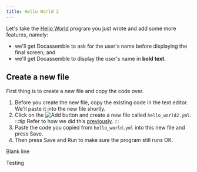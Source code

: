 ```yaml
---
title: Hello World 2
---
```


Let's take the [Hello World](./00-10) program you just wrote and add some more features,
namely:

* we'll get Docassemble to ask for the user's name before displaying the final screen; and
* we'll get Docassemble to display the user's name in **bold text**.

## Create a new file
First thing is to create a new file and copy the code over.

1. Before you create the new file, copy the existing code in the text editor.
We'll paste it into the new file shortly.
1. Click on the ![Add](/img/textbook/add_button.png) button and create a new file called `hello_world2.yml`.
:::tip
Refer to how we did this [previously](./00-10/#your-first-program).
:::
1. Paste the code you copied from `hello_world.yml` into this new file and 
press <Highlight color={da_declared_variable}>Save</Highlight>.
1. Then press <Highlight color={da_unused_variable}>Save and Run</Highlight> 
to make sure the program still runs OK.

Blank line

Testing <DisplayDAButtons button={da_save_prop} />